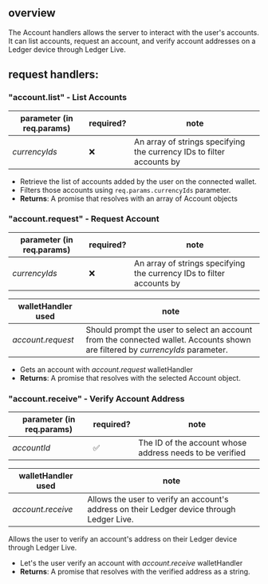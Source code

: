 ## overview

The Account handlers allows the server to interact with the user's accounts.  
It can list accounts, request an account, and verify account addresses on a Ledger device through Ledger Live.

## request handlers:

### "account.list" - List Accounts

| parameter (in req.params) | required? | note                                                                  |
| ------------------------- | --------- | --------------------------------------------------------------------- |
| _currencyIds_             | ❌        | An array of strings specifying the currency IDs to filter accounts by |

- Retrieve the list of accounts added by the user on the connected wallet.
- Filters those accounts using `req.params.currencyIds` parameter.
- **Returns**: A promise that resolves with an array of Account objects

### "account.request" - Request Account

| parameter (in req.params) | required? | note                                                                  |
| ------------------------- | --------- | --------------------------------------------------------------------- |
| _currencyIds_             | ❌        | An array of strings specifying the currency IDs to filter accounts by |

| walletHandler used | note                                                                                                                           |
| ------------------ | ------------------------------------------------------------------------------------------------------------------------------ |
| _account.request_  | Should prompt the user to select an account from the connected wallet. Accounts shown are filtered by _currencyIds_ parameter. |

- Gets an account with _account.request_ walletHandler
- **Returns**: A promise that resolves with the selected Account object.

### "account.receive" - Verify Account Address

| parameter (in req.params) | required? | note                                                     |
| ------------------------- | --------- | -------------------------------------------------------- |
| _accountId_               | ✅        | The ID of the account whose address needs to be verified |

| walletHandler used | note                                                                                       |
| ------------------ | ------------------------------------------------------------------------------------------ |
| _account.receive_  | Allows the user to verify an account's address on their Ledger device through Ledger Live. |

Allows the user to verify an account's address on their Ledger device through Ledger Live.

- Let's the user verify an account with _account.receive_ walletHandler
- **Returns**: A promise that resolves with the verified address as a string.
